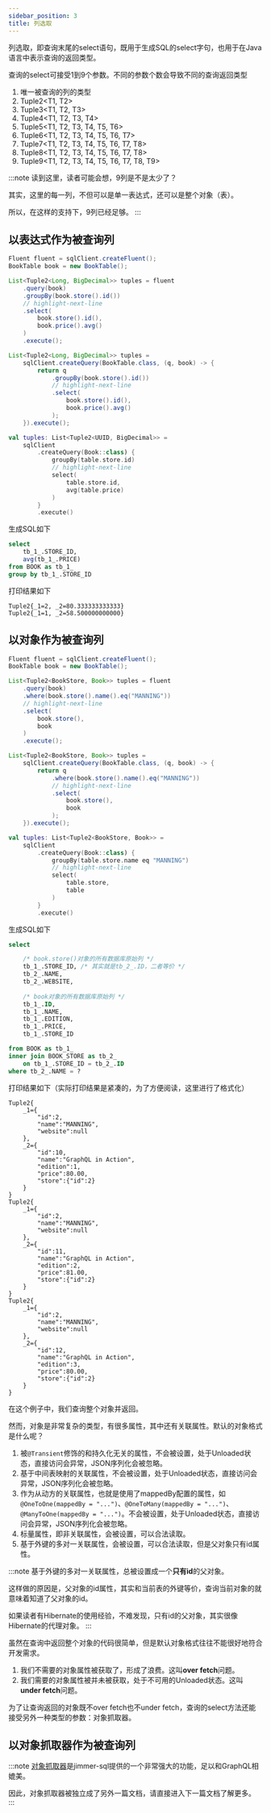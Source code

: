 ```yaml
---
sidebar_position: 3
title: 列选取
---
```



列选取，即查询末尾的select语句，既用于生成SQL的select字句，也用于在Java语言中表示查询的返回类型。

查询的select可接受1到9个参数。不同的参数个数会导致不同的查询返回类型

1. 唯一被查询的列的类型
2. Tuple2&lt;T1, T2&gt;
3. Tuple3&lt;T1, T2, T3&gt;
4. Tuple4&lt;T1, T2, T3, T4&gt;
5. Tuple5&lt;T1, T2, T3, T4, T5, T6&gt;
6. Tuple6&lt;T1, T2, T3, T4, T5, T6, T7&gt;
7. Tuple7&lt;T1, T2, T3, T4, T5, T6, T7, T8&gt;
8. Tuple8&lt;T1, T2, T3, T4, T5, T6, T7, T8&gt;
9. Tuple9&lt;T1, T2, T3, T4, T5, T6, T7, T8, T9&gt;

:::note
读到这里，读者可能会想，9列是不是太少了？

其实，这里的每一列，不但可以是单一表达式，还可以是整个对象（表）。

所以，在这样的支持下，9列已经足够。
:::

## 以表达式作为被查询列

<Tabs groupId="language">
<TabItem value="java" label="Java(Fluent)">

```java
Fluent fluent = sqlClient.createFluent();
BookTable book = new BookTable();

List<Tuple2<Long, BigDecimal>> tuples = fluent
    .query(book)
    .groupBy(book.store().id())
    // highlight-next-line
    .select(
        book.store().id(),
        book.price().avg()
    )
    .execute();
```

</TabItem>
<TabItem value="java-lambda" label="Java(Lambda)">

```java
List<Tuple2<Long, BigDecimal>> tuples =
    sqlClient.createQuery(BookTable.class, (q, book) -> {
        return q
            .groupBy(book.store().id())
            // highlight-next-line
            .select(
                book.store().id(),
                book.price().avg()
            );
    }).execute();
```

</TabItem>
<TabItem value="kotlin" label="Kotlin">

```kotlin
val tuples: List<Tuple2<UUID, BigDecimal>> = 
    sqlClient
        .createQuery(Book::class) {
            groupBy(table.store.id)
            // highlight-next-line
            select(
                table.store.id,
                avg(table.price)
            )
        }
        .execute()
```

</TabItem>
</Tabs>

生成SQL如下
```sql
select 
    tb_1_.STORE_ID, 
    avg(tb_1_.PRICE) 
from BOOK as tb_1_ 
group by tb_1_.STORE_ID
```

打印结果如下
```
Tuple2{_1=2, _2=80.333333333333}
Tuple2{_1=1, _2=58.500000000000}
```

## 以对象作为被查询列

<Tabs groupId="language">
<TabItem value="java" label="Java(Fluent)">

```java
Fluent fluent = sqlClient.createFluent();
BookTable book = new BookTable();

List<Tuple2<BookStore, Book>> tuples = fluent
    .query(book)
    .where(book.store().name().eq("MANNING"))
    // highlight-next-line
    .select(
        book.store(),
        book
    )
    .execute();
```

</TabItem>
<TabItem value="java-lambda" label="Java(Lambda)">

```java
List<Tuple2<BookStore, Book>> tuples =
    sqlClient.createQuery(BookTable.class, (q, book) -> {
        return q
            .where(book.store().name().eq("MANNING"))
            // highlight-next-line
            .select(
                book.store(),
                book
            );
    }).execute();
```

</TabItem>
<TabItem value="kotlin" label="Kotlin">

```kotlin
val tuples: List<Tuple2<BookStore, Book>> = 
    sqlClient
        .createQuery(Book::class) {
            groupBy(table.store.name eq "MANNING")
            // highlight-next-line
            select(
                table.store,
                table
            )
        }
        .execute()
```

</TabItem>
</Tabs>

生成SQL如下
```sql
select

    /* book.store()对象的所有数据库原始列 */
    tb_1_.STORE_ID, /* 其实就是tb_2_.ID，二者等价 */
    tb_2_.NAME, 
    tb_2_.WEBSITE, 
    
    /* book对象的所有数据库原始列 */
    tb_1_.ID, 
    tb_1_.NAME, 
    tb_1_.EDITION, 
    tb_1_.PRICE, 
    tb_1_.STORE_ID

from BOOK as tb_1_ 
inner join BOOK_STORE as tb_2_ 
    on tb_1_.STORE_ID = tb_2_.ID 
where tb_2_.NAME = ?
```

打印结果如下（实际打印结果是紧凑的，为了方便阅读，这里进行了格式化）

```
Tuple2{
    _1={
        "id":2,
        "name":"MANNING",
        "website":null
    }, 
    _2={
        "id":10,
        "name":"GraphQL in Action",
        "edition":1,
        "price":80.00,
        "store":{"id":2}
    }
}
Tuple2{
    _1={
        "id":2,
        "name":"MANNING",
        "website":null
    }, 
    _2={
        "id":11,
        "name":"GraphQL in Action",
        "edition":2,
        "price":81.00,
        "store":{"id":2}
    }
}
Tuple2{
    _1={
        "id":2,
        "name":"MANNING",
        "website":null
    }, 
    _2={
        "id":12,
        "name":"GraphQL in Action",
        "edition":3,
        "price":80.00,
        "store":{"id":2}
    }
}
```

在这个例子中，我们查询整个对象并返回。

然而，对象是非常复杂的类型，有很多属性，其中还有关联属性。默认的对象格式是什么呢？

1. 被`@Transient`修饰的和持久化无关的属性，不会被设置，处于Unloaded状态，直接访问会异常，JSON序列化会被忽略。
2. 基于中间表映射的关联属性，不会被设置，处于Unloaded状态，直接访问会异常，JSON序列化会被忽略。
3. 作为从动方的关联属性，也就是使用了mappedBy配置的属性，如`@OneToOne(mappedBy = "...")`、`@OneToMany(mappedBy = "...")`、`@ManyToOne(mappedBy = "...")`。不会被设置，处于Unloaded状态，直接访问会异常，JSON序列化会被忽略。
4. 标量属性，即非关联属性，会被设置，可以合法读取。
5. 基于外键的多对一关联属性，会被设置，可以合法读取，但是父对象只有id属性。

:::note
基于外键的多对一关联属性，总被设置成一个<b>只有id</b>的父对象。

这样做的原因是，父对象的id属性，其实和当前表的外键等价，查询当前对象的就意味着知道了父对象的id。

如果读者有Hibernate的使用经验，不难发现，只有id的父对象，其实很像Hibernate的代理对象。
:::

虽然在查询中返回整个对象的代码很简单，但是默认对象格式往往不能很好地符合开发需求。

1. 我们不需要的对象属性被获取了，形成了浪费。这叫<b>over fetch</b>问题。
2. 我们需要的对象属性被并未被获取，处于不可用的Unloaded状态。这叫<b>under fetch</b>问题。

为了让查询返回的对象既不over fetch也不under fetch，查询的select方法还能接受另外一种类型的参数：对象抓取器。

## 以对象抓取器作为被查询列

:::note
[对象抓取器](./fetcher)是jimmer-sql提供的一个非常强大的功能，足以和GraphQL相媲美。

因此，对象抓取器被独立成了另外一篇文档，请直接进入下一篇文档了解更多。
:::